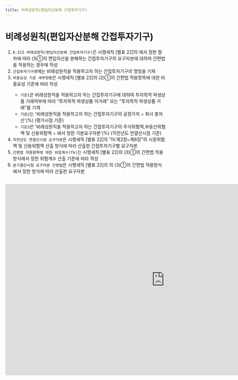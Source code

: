 ```yaml
---
title: 비례성원칙(편입자산분해 간접투자기구)
---
```

# 비례성원칙(편입자산분해 간접투자기구)

<Accordion multiple activeIndex={[]}>
<AccordionTab header="[작성 요령]">

1) `K-ICS 비례성원칙(편입자산분해 간접투자기구)`은 시행세칙 [별표 22]의 <OverlayDemo id ="416_다"/>에서 정한 절차에 따라 <OverlayDemo id ="416_나"/>(1)①의 편입자산을 분해하는 간접투자기구의 요구자본에 대하여 간편법을 적용하는 경우에 작성
2) `간접투자기구명`에는 비례성원칙을 적용하고자 하는 간접투자기구의 명칭을 기재
3) `비중요성 기준 세부현황`은 시행세칙 [별표 22]의 <OverlayDemo id ="416_나"/>(2)①의 간편법 적용항목에 대한 비중요성 기준에 따라 작성
   - `기준1`은 비례성원칙을 적용하고자 하는 간접투자기구에 대하여 투자목적 파생상품 거래여부에 따라 "투자목적 파생상품 미거래" 또는 "투자목적 파생상품 거래"를 기재
   - `기준2`는 '비례성원칙을 적용하고자 하는 간접투자기구의 공정가치 ÷ 회사 총자산'(%) (평가시점 기준)
   - `기준3`은 '비례성원칙을 적용하고자 하는 간접투자기구의 주식위험액,부동산위험액 및 신용위험액 ÷ <OverlayDemo id ="416_나"/>에서 정한 기본요구자본'(%) (직전년도 연결산시점 기준)
4) `직전년도 연결산시점 요구자본`은 시행세칙 [별표 22]의 "Ⅳ.제2장~제6장"의 시장위험액 및 신용위험액 산출 방식에 따라 산출한 간접투자기구별 요구자본
5) `간편법 적용항목에 대한 위험계수(fk)`는 시행세칙 [별표 22]의 <OverlayDemo id ="416_나"/>(3)①의 간편법 적용방식에서 정한 위험계수 산출 기준에 따라 작성
6) `분기결산시점 요구자본 간편법`은 시행세칙 [별표 22]의 의 <OverlayDemo id ="416_나"/>(3)①의 간편법 적용방식에서 정한 방식에 따라 산출한 요구자본


</AccordionTab>
</Accordion>

<br/>

<iframe width="1000" height="600" frameBorder="0" scrolling="no"
src="https://onedrive.live.com/embed?resid=AB5F66CE0CF8D024%2116554&authkey=%21ACzRWZavyE-79hc&em=2
&AllowTyping=True
&wdAllowInteractivity=False&ActiveCell='8-2'!F10&Item='8-2'!A7:BE28
&wdHideGridlines=True
&wdDownloadButton=False
&waccluster=PSG3">
</iframe>
